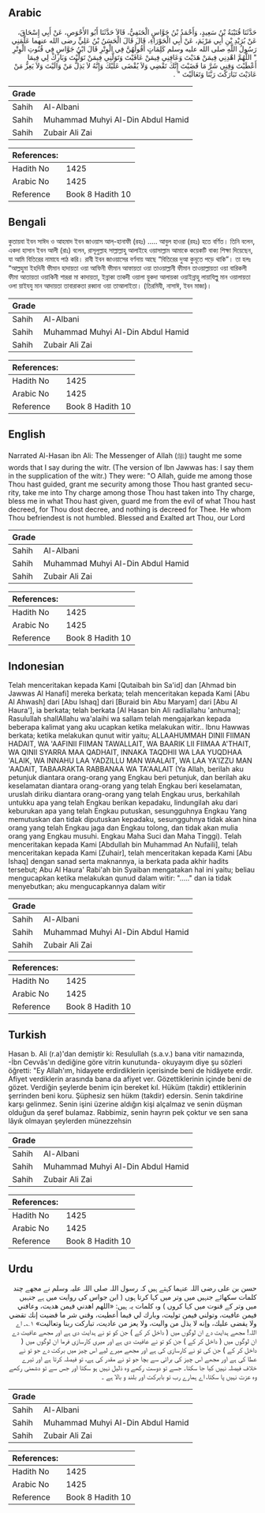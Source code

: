 ## Arabic


<div dir="rtl" lang="ar" style={{fontSize:'larger',backgroundColor:'#f8f9fa',padding:20}}>
حَدَّثَنَا قُتَيْبَةُ بْنُ سَعِيدٍ، وَأَحْمَدُ بْنُ جَوَّاسٍ الْحَنَفِيُّ، قَالاَ حَدَّثَنَا أَبُو الأَحْوَصِ، عَنْ أَبِي إِسْحَاقَ، عَنْ بُرَيْدِ بْنِ أَبِي مَرْيَمَ، عَنْ أَبِي الْحَوْرَاءِ، قَالَ قَالَ الْحَسَنُ بْنُ عَلِيٍّ رضى الله عنهما عَلَّمَنِي رَسُولُ اللَّهِ صلى الله عليه وسلم كَلِمَاتٍ أَقُولُهُنَّ فِي الْوِتْرِ قَالَ ابْنُ جَوَّاسٍ فِي قُنُوتِ الْوِتْرِ ‏ "‏ اللَّهُمَّ اهْدِنِي فِيمَنْ هَدَيْتَ وَعَافِنِي فِيمَنْ عَافَيْتَ وَتَوَلَّنِي فِيمَنْ تَوَلَّيْتَ وَبَارِكْ لِي فِيمَا أَعْطَيْتَ وَقِنِي شَرَّ مَا قَضَيْتَ إِنَّكَ تَقْضِي وَلاَ يُقْضَى عَلَيْكَ وَإِنَّهُ لاَ يَذِلُّ مَنْ وَالَيْتَ وَلاَ يَعِزُّ مَنْ عَادَيْتَ تَبَارَكْتَ رَبَّنَا وَتَعَالَيْتَ ‏"‏ ‏.‏
</div>
<div style={{backgroundColor:'#f8f9fa',padding:20, marginBottom: 10}}><table> <thead> <tr> <th>Grade</th> <th></th> </tr> </thead> <tbody> <tr><td>Sahih</td><td>Al-Albani</td></tr><tr><td>Sahih</td><td>Muhammad Muhyi Al-Din Abdul Hamid</td></tr><tr><td>Sahih</td><td>Zubair Ali Zai</td></tr></tbody></table><table> <thead> <tr> <th>References:</th> <th></th> </tr> </thead> <tbody><tr><td>Hadith No</td><td>1425</td></tr><tr><td>Arabic No</td><td>1425</td></tr><tr><td>Reference</td><td>Book 8 Hadith 10</td></tr></tbody></table></div>

## Bengali


<div dir="ltr" lang="bn" style={{fontSize:'larger',backgroundColor:'#f8f9fa',padding:20}}>
কুতায়বা ইবন সাঈদ ও আহমাদ ইবন জাওয়াস আল্-হানাফী (রহঃ) ..... আবুল হাওরা (রহঃ) হতে বর্ণিত। তিনি বলেন, একদা হাসান ইবন আলী (রাঃ) বলেন, রাসূলুল্লাহ সাল্লাল্লাহু আলাইহে ওয়াসাল্লাম আমাকে কয়েকটি বাক্য শিক্ষা দিয়েছেন, যা আমি বিতিরের নামাযে পাঠ করি। রাবী ইবন জাওয়াসের বর্ণনায় আছে “বিতিরের দুআ কুনূতে পড়ে থাকি”। তা হলঃ “আল্লহুমা ইহদিনী ফীমান হাদায়তা ওয়া আফিনী ফীমান আফায়তা ওয়া তাওয়াল্লানী ফীমান তাওয়াল্লায়তা ওয়া বারিকলী ফীমা আতায়তা ওয়াকিনী শাররা মা কাদায়তা, ইন্নাকা তাকদী ওয়ালা য়ুকদা আলায়কা ওয়াইন্নাহু লায়াযিল্লু মান ওয়ালায়তা ওলা য়াইযযু মান আদায়তা তাবারাকতা রব্বানা ওয়া তাআলাইতা। (তিরমিযী, নাসাঈ, ইবন মাজা)।
</div>
<div style={{backgroundColor:'#f8f9fa',padding:20, marginBottom: 10}}><table> <thead> <tr> <th>Grade</th> <th></th> </tr> </thead> <tbody> <tr><td>Sahih</td><td>Al-Albani</td></tr><tr><td>Sahih</td><td>Muhammad Muhyi Al-Din Abdul Hamid</td></tr><tr><td>Sahih</td><td>Zubair Ali Zai</td></tr></tbody></table><table> <thead> <tr> <th>References:</th> <th></th> </tr> </thead> <tbody><tr><td>Hadith No</td><td>1425</td></tr><tr><td>Arabic No</td><td>1425</td></tr><tr><td>Reference</td><td>Book 8 Hadith 10</td></tr></tbody></table></div>

## English


<div dir="ltr" lang="en" style={{fontSize:'larger',backgroundColor:'#f8f9fa',padding:20}}>
Narrated Al-Hasan ibn Ali: The Messenger of Allah (ﷺ) taught me some words that I say during the witr. (The version of Ibn Jawwas has: I say them in the supplication of the witr.) They were: "O Allah, guide me among those Thou hast guided, grant me security among those Thou hast granted security, take me into Thy charge among those Thou hast taken into Thy charge, bless me in what Thou hast given, guard me from the evil of what Thou hast decreed, for Thou dost decree, and nothing is decreed for Thee. He whom Thou befriendest is not humbled. Blessed and Exalted art Thou, our Lord
</div>
<div style={{backgroundColor:'#f8f9fa',padding:20, marginBottom: 10}}><table> <thead> <tr> <th>Grade</th> <th></th> </tr> </thead> <tbody> <tr><td>Sahih</td><td>Al-Albani</td></tr><tr><td>Sahih</td><td>Muhammad Muhyi Al-Din Abdul Hamid</td></tr><tr><td>Sahih</td><td>Zubair Ali Zai</td></tr></tbody></table><table> <thead> <tr> <th>References:</th> <th></th> </tr> </thead> <tbody><tr><td>Hadith No</td><td>1425</td></tr><tr><td>Arabic No</td><td>1425</td></tr><tr><td>Reference</td><td>Book 8 Hadith 10</td></tr></tbody></table></div>

## Indonesian


<div dir="ltr" lang="id" style={{fontSize:'larger',backgroundColor:'#f8f9fa',padding:20}}>
Telah menceritakan kepada Kami [Qutaibah bin Sa'id] dan [Ahmad bin Jawwas Al Hanafi] mereka berkata; telah menceritakan kepada Kami [Abu Al Ahwash] dari [Abu Ishaq] dari [Buraid bin Abu Maryam] dari [Abu Al Haura'], ia berkata; telah berkata [Al Hasan bin Ali radliallahu 'anhuma]; Rasulullah shallAllahu wa'alaihi wa sallam telah mengajarkan kepada beberapa kalimat yang aku ucapkan ketika melakukan witir.. Ibnu Hawwas berkata; ketika melakukan qunut witir yaitu; ALLAAHUMMAH DINII FIIMAN HADAIT, WA 'AAFINII FIIMAN TAWALLAIT, WA BAARIK LII FIIMAA A'THAIT, WA QINII SYARRA MAA QADHAIT, INNAKA TAQDHII WA LAA YUQDHAA 'ALAIK, WA INNAHU LAA YADZILLU MAN WAALAIT, WA LAA YA'IZZU MAN 'AADAIT, TABAARAKTA RABBANAA WA TA'AALAIT (Ya Allah, berilah aku petunjuk diantara orang-orang yang Engkau beri petunjuk, dan berilah aku keselamatan diantara orang-orang yang telah Engkau beri keselamatan, uruslah diriku diantara orang-orang yang telah Engkau urus, berkahilah untukku apa yang telah Engkau berikan kepadaku, lindungilah aku dari keburukan apa yang telah Engkau putuskan, sesungguhnya Engkau Yang memutuskan dan tidak diputuskan kepadaku, sesungguhnya tidak akan hina orang yang telah Engkau jaga dan Engkau tolong, dan tidak akan mulia orang yang Engkau musuhi. Engkau Maha Suci dan Maha Tinggi). Telah menceritakan kepada Kami [Abdullah bin Muhammad An Nufaili], telah menceritakan kepada Kami [Zuhair], telah menceritakan kepada Kami [Abu Ishaq] dengan sanad serta maknannya, ia berkata pada akhir hadits tersebut; Abu Al Haura' Rabi'ah bin Syaiban mengatakan hal ini yaitu; beliau mengucapkan ketika melakukan qunud dalam witir: "….." dan ia tidak menyebutkan; aku mengucapkannya dalam witir
</div>
<div style={{backgroundColor:'#f8f9fa',padding:20, marginBottom: 10}}><table> <thead> <tr> <th>Grade</th> <th></th> </tr> </thead> <tbody> <tr><td>Sahih</td><td>Al-Albani</td></tr><tr><td>Sahih</td><td>Muhammad Muhyi Al-Din Abdul Hamid</td></tr><tr><td>Sahih</td><td>Zubair Ali Zai</td></tr></tbody></table><table> <thead> <tr> <th>References:</th> <th></th> </tr> </thead> <tbody><tr><td>Hadith No</td><td>1425</td></tr><tr><td>Arabic No</td><td>1425</td></tr><tr><td>Reference</td><td>Book 8 Hadith 10</td></tr></tbody></table></div>

## Turkish


<div dir="ltr" lang="tr" style={{fontSize:'larger',backgroundColor:'#f8f9fa',padding:20}}>
Hasan b. Ali (r.a)'dan demiştir ki: Resulullah (s.a.v.) bana vitir namazında, -İbn Cevvâs'ın dediğine göre vitrin kunutunda- okuyayım diye şu sözleri öğretti: "Ey Allah'ım, hidayete erdirdiklerin içerisinde beni de hidâyete erdir. Afiyet verdiklerin arasında bana da afiyet ver. Gözettiklerinin içinde beni de gözet. Verdiğin şeylerde benim için bereket kıl. Hüküm (takdir) ettiklerinin şerrinden beni koru. Şüphesiz sen hükm (takdir) edersin. Senin takdirine karşı gelinmez. Senin işini üzerine aldığın kişi alçalmaz ve senin düşman olduğun da şeref bulamaz. Rabbimiz, senin hayrın pek çoktur ve sen sana lâyık olmayan şeylerden münezzehsin
</div>
<div style={{backgroundColor:'#f8f9fa',padding:20, marginBottom: 10}}><table> <thead> <tr> <th>Grade</th> <th></th> </tr> </thead> <tbody> <tr><td>Sahih</td><td>Al-Albani</td></tr><tr><td>Sahih</td><td>Muhammad Muhyi Al-Din Abdul Hamid</td></tr><tr><td>Sahih</td><td>Zubair Ali Zai</td></tr></tbody></table><table> <thead> <tr> <th>References:</th> <th></th> </tr> </thead> <tbody><tr><td>Hadith No</td><td>1425</td></tr><tr><td>Arabic No</td><td>1425</td></tr><tr><td>Reference</td><td>Book 8 Hadith 10</td></tr></tbody></table></div>

## Urdu


<div dir="rtl" lang="ur" style={{fontSize:'larger',backgroundColor:'#f8f9fa',padding:20}}>
حسن بن علی رضی اللہ عنہما کہتے ہیں کہ رسول اللہ صلی اللہ علیہ وسلم نے مجھے چند کلمات سکھائے جنہیں میں وتر میں کہا کرتا ہوں ( ابن جواس کی روایت میں ہے جنہیں میں وتر کے قنوت میں کہا کروں ) وہ کلمات یہ ہیں: «اللهم اهدني فيمن هديت، وعافني فيمن عافيت، وتولني فيمن توليت، وبارك لي فيما أعطيت، وقني شر ما قضيت إنك تقضي ولا يقضى عليك، وإنه لا يذل من واليت، ولا يعز من عاديت، تباركت ربنا وتعاليت» ۱؎۔ اے اللہ! مجھے ہدایت دے ان لوگوں میں ( داخل کر کے ) جن کو تو نے ہدایت دی ہے اور مجھے عافیت دے ان لوگوں میں ( داخل کر کے ) جن کو تو نے عافیت دی ہے اور میری کارسازی فرما ان لوگوں میں ( داخل کر کے ) جن کی تو نے کارسازی کی ہے اور مجھے میرے لیے اس چیز میں برکت دے جو تو نے عطا کی ہے اور مجھے اس چیز کی برائی سے بچا جو تو نے مقدر کی ہے، تو فیصلہ کرتا ہے اور تیرے خلاف فیصلہ نہیں کیا جا سکتا۔ جسے تو دوست رکھے وہ ذلیل نہیں ہو سکتا اور جس سے تو دشمنی رکھے وہ عزت نہیں پا سکتا، اے ہمارے رب تو بابرکت اور بلند و بالا ہے ۔
</div>
<div style={{backgroundColor:'#f8f9fa',padding:20, marginBottom: 10}}><table> <thead> <tr> <th>Grade</th> <th></th> </tr> </thead> <tbody> <tr><td>Sahih</td><td>Al-Albani</td></tr><tr><td>Sahih</td><td>Muhammad Muhyi Al-Din Abdul Hamid</td></tr><tr><td>Sahih</td><td>Zubair Ali Zai</td></tr></tbody></table><table> <thead> <tr> <th>References:</th> <th></th> </tr> </thead> <tbody><tr><td>Hadith No</td><td>1425</td></tr><tr><td>Arabic No</td><td>1425</td></tr><tr><td>Reference</td><td>Book 8 Hadith 10</td></tr></tbody></table></div>